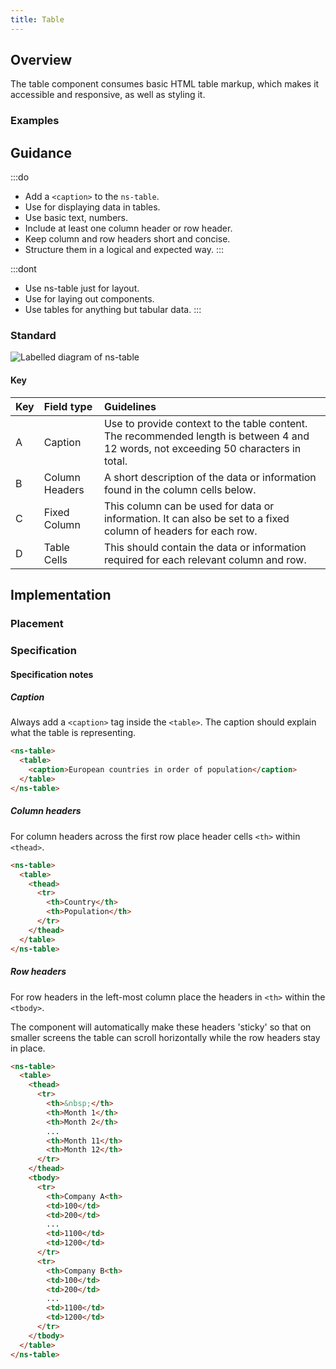 ```yaml
---
title: Table
---
```




## Overview

<CompDetails name={componentName} />

The table component consumes basic HTML table markup, which makes it accessible and responsive, as well as styling it.

### Examples

<Tabs>
  <TabItem label="Standard">
    <ExampleViewer type="standard" />
  </TabItem>
  <TabItem label="Fixed column">
    <ExampleViewer type="standard-fixed-column" />
  </TabItem>
</Tabs>

## Guidance

:::do
- Add a `<caption>` to the `ns-table`.
- Use for displaying data in tables.
- Use basic text, numbers.
- Include at least one column header or row header.
- Keep column and row headers short and concise.
- Structure them in a logical and expected way.
:::

:::dont
- Use ns-table just for layout.
- Use for laying out components.
- Use tables for anything but tabular data.
:::

### Standard

![Labelled diagram of ns-table](@assets/components/ns-table/guidance.webp)

#### Key

| Key | Field type | Guidelines |
| :--- | :--- | :--- |
| <span class="marker">A</span> | Caption | Use to provide context to the table content. The recommended length is between 4 and 12 words, not exceeding 50 characters in total. |
| <span class="marker">B</span> | Column Headers | A short description of the data or information found in the column cells below. |
| <span class="marker">C</span> | Fixed Column | This column can be used for data or information. It can also be set to a fixed column of headers for each row. |
| <span class="marker">D</span> | Table Cells | This should contain the data or information required for each relevant column and row. |

## Implementation

### Placement

<Placement name={componentName} />

### Specification

<Specification name={componentName} />

#### Specification notes

##### Caption

Always add a `<caption>` tag inside the `<table>`.  The caption should explain what the table is representing.

```html
<ns-table>
  <table>
    <caption>European countries in order of population</caption>
  </table>
</ns-table>
```

##### Column headers

For column headers across the first row place header cells `<th>` within `<thead>`.

```html
<ns-table>
  <table>
    <thead>
      <tr>
        <th>Country</th>
        <th>Population</th>
      </tr>
    </thead>
  </table>
</ns-table>
```

##### Row headers

For row headers in the left-most column place the headers in `<th>` within the `<tbody>`.

The component will automatically make these headers 'sticky' so that on smaller screens the table can scroll horizontally while the row headers stay in place.

```html
<ns-table>
  <table>
    <thead>
      <tr>
        <th>&nbsp;</th>
        <th>Month 1</th>
        <th>Month 2</th>
        ...
        <th>Month 11</th>
        <th>Month 12</th>
      </tr>
    </thead>
    <tbody>
      <tr>
        <th>Company A<th>
        <td>100</td>
        <td>200</td>
        ...
        <td>1100</td>
        <td>1200</td>
      </tr>
      <tr>
        <th>Company B<th>
        <td>100</td>
        <td>200</td>
        ...
        <td>1100</td>
        <td>1200</td>
      </tr>
    </tbody>
  </table>
</ns-table>
```

